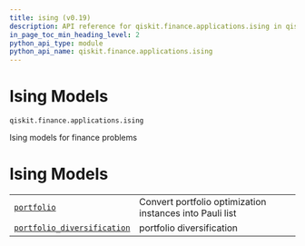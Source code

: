 ```yaml
---
title: ising (v0.19)
description: API reference for qiskit.finance.applications.ising in qiskit v0.19
in_page_toc_min_heading_level: 2
python_api_type: module
python_api_name: qiskit.finance.applications.ising
---
```


<span id="module-qiskit.finance.applications.ising" />

<span id="qiskit-finance-applications-ising" />

<span id="ising-models-qiskit-finance-applications-ising" />

# Ising Models

`qiskit.finance.applications.ising`

Ising models for finance problems

# Ising Models

|                                                                                                                                                                                                                             |                                                          |
| --------------------------------------------------------------------------------------------------------------------------------------------------------------------------------------------------------------------------- | -------------------------------------------------------- |
| [`portfolio`](qiskit.finance.applications.ising.portfolio#module-qiskit.finance.applications.ising.portfolio "qiskit.finance.applications.ising.portfolio")                                                                 | Convert portfolio optimization instances into Pauli list |
| [`portfolio_diversification`](qiskit.finance.applications.ising.portfolio_diversification#module-qiskit.finance.applications.ising.portfolio_diversification "qiskit.finance.applications.ising.portfolio_diversification") | portfolio diversification                                |

